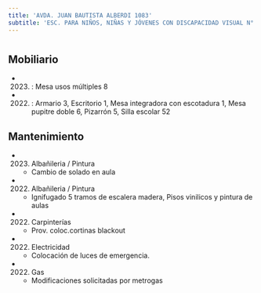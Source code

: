 ```yaml
---
title: 'AVDA. JUAN BAUTISTA ALBERDI 1083'
subtitle: 'ESC. PARA NIÑOS, NIÑAS Y JÓVENES CON DISCAPACIDAD VISUAL N° 35 JOSÉ MANUEL ESTRADA'
---
```


#


## Mobiliario

*  (2023) : Mesa usos múltiples 8 

*  (2022) : Armario 3, Escritorio 1, Mesa integradora con escotadura 1, Mesa pupitre doble 6, Pizarrón 5, Silla escolar 52 





## Mantenimiento

*  (2023) Albañileria / Pintura 
    + Cambio de solado en aula

*  (2022) Albañileria / Pintura 
    + Ignifugado 5 tramos de escalera madera, Pisos vinilicos y pintura de aulas

*  (2022) Carpinterías 
    + Prov. coloc.cortinas blackout

*  (2022) Electricidad 
    + Colocación de luces de emergencia.

*  (2022) Gas 
    + Modificaciones solicitadas por metrogas



